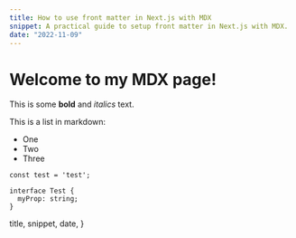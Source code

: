 ```yaml
---
title: How to use front matter in Next.js with MDX
snippet: A practical guide to setup front matter in Next.js with MDX.
date: "2022-11-09"
---
```

# Welcome to my MDX page!

This is some **bold** and _italics_ text.

This is a list in markdown:

- One
- Two
- Three

```tsx
const test = 'test';

interface Test {
  myProp: string;
}
```

  title,
  snippet,
  date,
}